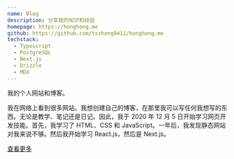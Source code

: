 ```yaml
---
name: Blog
description: 分享我的知识和经验
homepage: https://honghong.me
github: https://github.com/tszhong0411/honghong.me
techstack:
  - Typescript
  - PostgreSQL
  - Next.js
  - Drizzle
  - MDX
---
```


我的个人网站和博客。

我在网络上看到很多网站。我想创建自己的博客，在那里我可以写任何我想写的东西。无论是教学、笔记还是日记。因此，我于 2020 年 12 月 5 日开始学习网页开发技能。首先，我学习了 HTML、CSS 和 JavaScript。一年后，我发现静态网站对我来说不够。然后我开始学习 React.js，然后是 Next.js。

[查看更多](/about)

